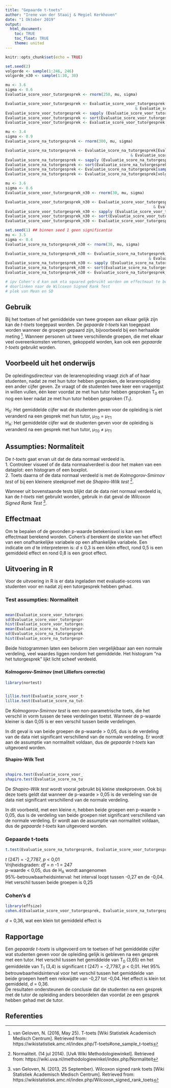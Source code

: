```yaml
---
title: "Gepaarde t-toets"
author: "Irene van der Staaij & Megiel Kerkhoven"
date: "1 Oktober 2019"
output: 
  html_document:
    toc: TRUE
    toc_float: TRUE
    theme: united
---
```

<style>
  .col2 {
    columns: 2 200px;
    -webkit-columns: 2 200px;
    -moz-columns: 2 200px;
  }
</style>

```r
knitr::opts_chunk$set(echo = TRUE)
```

```r
set.seed(2)
volgorde <- sample(1:246, 246)
volgorde_n30 <- sample(1:30, 30)

mu <- 3.6
sigma <- 0.6
Evaluatie_score_voor_tutorgesprek <- rnorm(250, mu, sigma)

Evaluatie_score_voor_tutorgesprek <- Evaluatie_score_voor_tutorgesprek[Evaluatie_score_voor_tutorgesprek <= 5 
                                                         & Evaluatie_score_voor_tutorgesprek >= 1]
Evaluatie_score_voor_tutorgesprek <- sapply (Evaluatie_score_voor_tutorgesprek, round, 3)
Evaluatie_score_voor_tutorgesprek <- sort(Evaluatie_score_voor_tutorgesprek)
Evaluatie_score_voor_tutorgesprek <- Evaluatie_score_voor_tutorgesprek[volgorde]

mu <- 3.4
sigma <- 0.9
Evaluatie_score_na_tutorgesprek <- rnorm(300, mu, sigma)

Evaluatie_score_na_tutorgesprek <- Evaluatie_score_na_tutorgesprek[Evaluatie_score_na_tutorgesprek <= 5 
                                                       & Evaluatie_score_na_tutorgesprek >= 1]
Evaluatie_score_na_tutorgesprek <- sapply (Evaluatie_score_na_tutorgesprek, round, 3)
Evaluatie_score_na_tutorgesprek <- sort(Evaluatie_score_na_tutorgesprek)
Evaluatie_score_na_tutorgesprek <- Evaluatie_score_na_tutorgesprek[sample(-283:-1, 41)]
Evaluatie_score_na_tutorgesprek <- Evaluatie_score_na_tutorgesprek[volgorde]

mu <- 3.6
sigma <- 0.6
Evaluatie_score_voor_tutorgesprek_n30 <- rnorm(30, mu, sigma)

Evaluatie_score_voor_tutorgesprek_n30 <- Evaluatie_score_voor_tutorgesprek_n30[Evaluatie_score_voor_tutorgesprek_n30 <= 5 
                                                                 & Evaluatie_score_voor_tutorgesprek_n30 >= 1]
Evaluatie_score_voor_tutorgesprek_n30 <- sapply (Evaluatie_score_voor_tutorgesprek_n30, round, 3)
Evaluatie_score_voor_tutorgesprek_n30 <- sort(Evaluatie_score_voor_tutorgesprek_n30)
Evaluatie_score_voor_tutorgesprek_n30 <- Evaluatie_score_voor_tutorgesprek_n30[volgorde_n30]

set.seed(1) ## binnen seed 1 geen significantie
mu <- 3.5
sigma <- 0.4
Evaluatie_score_na_tutorgesprek_n30 <- rnorm(30, mu, sigma)

Evaluatie_score_na_tutorgesprek_n30 <- Evaluatie_score_na_tutorgesprek_n30[Evaluatie_score_na_tutorgesprek_n30 <= 5 
                                                               & Evaluatie_score_na_tutorgesprek_n30 >= 1]
Evaluatie_score_na_tutorgesprek_n30 <- sapply (Evaluatie_score_na_tutorgesprek_n30, round, 3)
Evaluatie_score_na_tutorgesprek_n30 <- sort(Evaluatie_score_na_tutorgesprek_n30)
Evaluatie_score_na_tutorgesprek_n30 <- Evaluatie_score_na_tutorgesprek_n30[volgorde_n30]
```

```r
# ipv Cohen's d kan ook eta squared gebruikt worden om effectmaat te berekenen. Wordt vaak wel gedaan bij de ANOVA. 
# doorlinken naar de Wilcoxon Signed Rank Test
# plek van Mean en SD
```


## Gebruik
Bij het toetsen of het gemiddelde van twee groepen aan elkaar gelijk zijn kan de *t-toets* toegepast worden. De *gepaarde t-toets* kan toegepast worden wanneer de groepen gepaard zijn, bijvoorbeeld bij een herhaalde meting [^1]. Wanneer personen uit twee verschillende groepen, die met elkaar veel overeenkomsten vertonen, gekoppeld worden, kan ook een *gepaarde t-toets* gebruikt worden.

## Voorbeeld uit het onderwijs
De opleidingsdirecteur van de lerarenopleiding vraagt zich af of haar studenten, nadat ze met hun tutor hebben gesproken, de lerarenopleiding een ander cijfer geven. Ze vraagt of de studenten twee keer een vragenlijst in willen vullen, één keer voordat ze met hun tutor hebben gesproken T~0~ en nog een keer nadat ze met hun tutor hebben gesproken (T~1~). 

H~0~: Het gemiddelde cijfer wat de studenten geven voor de opleiding is niet veranderd na een gesprek met hun tutor, µ~T0~ = µ~T1~  
H~A~: Het gemiddelde cijfer wat de studenten geven voor de opleiding is veranderd na een gesprek met hun tutor, µ~T0~ ≠ µ~T1~ 

## Assumpties: Normaliteit
De *t-toets* gaat ervan uit dat de data normaal verdeeld is.  
1. Controleer visueel of de data normaalverdeel is door het maken van een dataplot: een histogram of een boxplot.  
2. Toets daarna of de data normaal verdeeld is met de *Kolmogorov-Smirnov test* of bij een kleinere steekproef met de *Shapiro-Wilk test* [^2].  

Wanneer uit bovenstaande tests blijkt dat de data niet normaal verdeeld is, kan de *t-toets* niet gebruikt worden, gebruik in dat geval de *Wilcoxon Signed Rank Test* [^3].

## Effectmaat
Om te bepalen of de gevonden p-waarde betekenisvol is kan een effectmaat berekend worden. Cohen's *d* berekent de sterkte van het effect van een onafhankelijke variabele op een afhankelijke variabele. Een indicatie om *d* te interpreteren is: *d* ≤ 0,3 is een klein effect, rond 0,5 is een gemiddeld effect en rond 0,8 is een groot effect.  

## Uitvoering in R
Voor de uitvoering in R is er data ingeladen met evaluatie-scores van studenten voor en nadat zij een tutorgesprek hebben gehad. 

### Test assumpties: Normaliteit
<div class="col2">
```r
mean(Evaluatie_score_voor_tutorgesprek)
sd(Evaluatie_score_voor_tutorgesprek)
hist(Evaluatie_score_voor_tutorgesprek)
mean(Evaluatie_score_na_tutorgesprek)
sd(Evaluatie_score_na_tutorgesprek)
hist(Evaluatie_score_na_tutorgesprek)
```
</div>

Beide histogrammen laten een belvorm zien vergelijkbaar aan een normale verdeling, veel waardes liggen rondom het gemiddelde. Het histogram "na het tutorgesprek" lijkt licht scheef verdeeld.   

### {.tabset .tabset-fade .tabset.pills}
#### Kolmogorov-Smirnov (met Lilliefors correctie)
```r
library(nortest)
```
<div class ="col2">
``` r
lillie.test(Evaluatie_score_voor_tutorgesprek)
lillie.test(Evaluatie_score_na_tutorgesprek)
```
</div>

De *Kolmogorov-Smirnov test* is een non-parametrische toets, die het verschil in vorm tussen de twee verdelingen toetst. Wanneer de p-waarde kleiner is dan 0,05 is er een verschil tussen beide verdelingen.  

In dit geval is van beide groepen de p-waarde > 0,05, dus is de verdeling van de data niet significant verschillend van de normale verdeling. Er wordt aan de assumptie van normaliteit voldaan, dus de *gepaarde t-toets* kan uitgevoerd worden. 

#### Shapiro-Wilk Test
<div class ="col2">
``` r
shapiro.test(Evaluatie_score_voor_tutorgesprek_n30)
shapiro.test(Evaluatie_score_na_tutorgesprek_n30)
```
</div>

De *Shapiro-Wilk test* wordt vooral gebruikt bij kleine steekproeven. Ook bij deze toets geldt dat wanneer de p-waarde > 0,05 is de verdeling van de data niet significant verschillend van de normale verdeling.  

In dit voorbeeld, met een kleine *n*, hebben beide groepen een p-waarde > 0,05, dus is de verdeling van beide groepen niet significant verschillend van de normale verdeling. Er wordt aan de assumptie van normaliteit voldaan, dus de *gepaarde t-toets* kan uitgevoerd worden.  

### Gepaarde t-toets
```r
t.test(Evaluatie_score_na_tutorgesprek, Evaluatie_score_voor_tutorgesprek, paired=TRUE)
```
*t* (247) = -2,7787, *p* < 0,01  
Vrijheidsgraden: *df* = *n* -1 = 247  
p-waarde < 0,05, dus de H~A~ wordt aangenomen  
95%-betrouwbaarheidsinterval: het interval loopt tussen -0,27 en de -0,04.
Het verschil tussen beide groepen is 0,25

### Cohen's d
```r
library(effsize)
cohen.d(Evaluatie_score_voor_tutorgesprek, Evaluatie_score_na_tutorgesprek)
```
*d* = 0,36, wat een klein tot gemiddeld effect is

## Rapportage
Een *gepaarde t-toets* is uitgevoerd om te toetsen of het gemiddelde cijfer wat studenten geven voor de opleiding gelijk is gebleven na een gesprek met een tutor. Het verschil tussen het gemiddelde van T~0~ (3,65) en het gemiddelde van T~1~ (3,4) is significant *t* (247) = -2,7787, *p* < 0,01. Het 95% betrouwbaarheidsinterval voor het verschil tussen het gemiddelde van beide groepen heeft een reikwijdte van -0,27 tot -0,04. Het effect is klein tot gemiddeld, *d* = 0,36.    
De resultaten ondersteunen de conclusie dat de studenten na een gesprek met de tutor de opleiding anders beoordelen dan voordat ze een gesprek hebben gehad met de tutor. 

## Referenties
[^1]: van Geloven, N. (2016, May 25). T-toets [Wiki Statistiek Academisch Medisch Centrum]. Retrieved from: https://wikistatistiek.amc.nl/index.php/T-toets#one_sample_t-toets
[^2]: Normaliteit. (14 jul 2014). [UvA Wiki Methodologiewinkel]. Retrieved from: https://wiki.uva.nl/methodologiewinkel/index.php/Normaliteit  
[^3]: van Geloven, N. (2013, 25 September). Wilcoxon signed rank toets [Wiki Statistiek Academisch Medisch Centrum]. Retrieved from: https://wikistatistiek.amc.nl/index.php/Wilcoxon_signed_rank_toets
[^4]: E Marshall, E Boggis - Statstutor Community Project, 2016 - statstutor.ac.uk The Statistics Tutor’s  Quick Guide to Commonly Used Statistical Tests  - Ellen Marshall, University of Sheffield 

